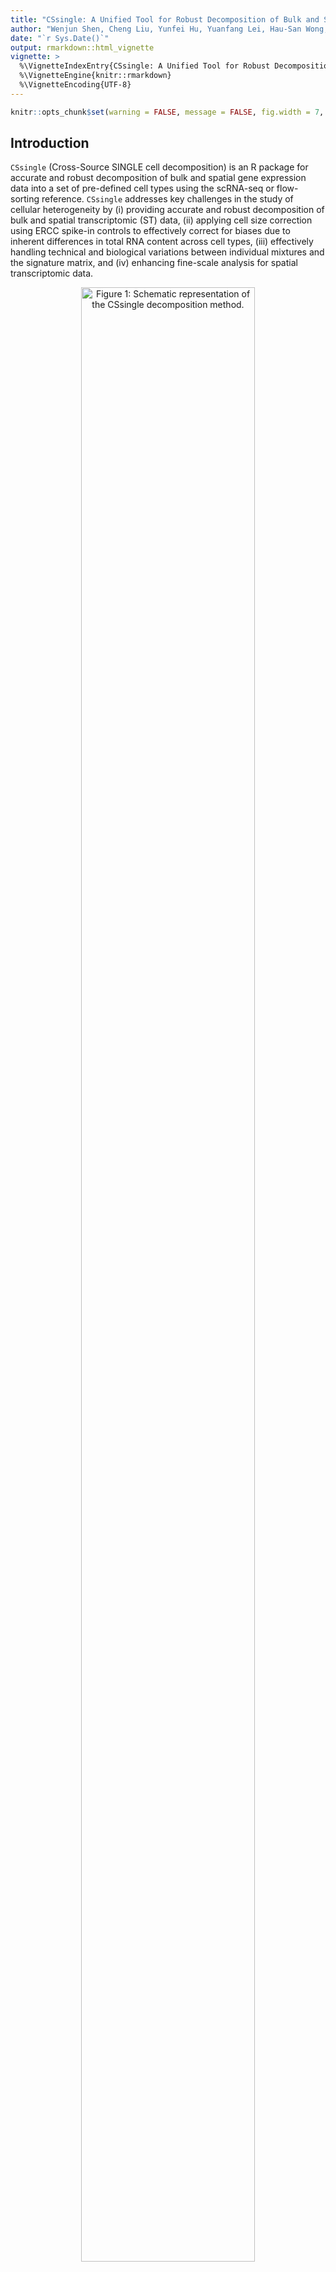 ```yaml
---
title: "CSsingle: A Unified Tool for Robust Decomposition of Bulk and Spatial Transcriptomic Data Across Diverse Single-Cell References"
author: "Wenjun Shen, Cheng Liu, Yunfei Hu, Yuanfang Lei, Hau-San Wong, Si Wu, and Xin Maizie Zhou"
date: "`r Sys.Date()`"
output: rmarkdown::html_vignette
vignette: >
  %\VignetteIndexEntry{CSsingle: A Unified Tool for Robust Decomposition of Bulk and Spatial Transcriptomic Data Across Diverse Single-Cell References}}
  %\VignetteEngine{knitr::rmarkdown}
  %\VignetteEncoding{UTF-8}
---
```


```r
knitr::opts_chunk$set(warning = FALSE, message = FALSE, fig.width = 7, fig.height = 6)
```

## Introduction

`CSsingle` (Cross-Source SINGLE cell decomposition) is an R package for accurate and robust decomposition of bulk and spatial gene expression data into a set of pre-defined cell types using the scRNA-seq or flow-sorting reference. `CSsingle` addresses key challenges in the study of cellular heterogeneity by (i) providing accurate and robust decomposition of bulk and spatial transcriptomic (ST) data, (ii) applying cell size correction using ERCC spike-in controls to effectively correct for biases due to inherent differences in total RNA content across cell types, (iii) effectively handling technical and biological variations between individual mixtures and the signature matrix, and (iv) enhancing fine-scale analysis for spatial transcriptomic data. 

<style>
figure{
  text-align: center;
}
</style>

<figure>
<p align="center">
![Figure 1: Schematic representation of the CSsingle decomposition method.](../CSsingle_framework.jpg){width="90%"}

## Installation

```r
# install devtools if necessary
if (!"devtools" %in% rownames(installed.packages())) {
 install.packages('devtools')
}

# install the CSsingle package
if (!"CSsingle" %in% rownames(installed.packages())) {
 devtools::install_github('wenjshen/CSsingle')
}

# load required packages
library(CSsingle)
library(Seurat)
library(Biobase)
library(nnls)
library(ggplot2)
library(ggpubr)
```
We reproduce here the analysis detailed in CSsingle manuscript:

## Example 1: Cell type decomposition in estimating neutrophil-to-lymphocyte ratio (NLR) from whole blood samples

### Load single-cell reference data in the form of a `SeuratObject`

```r
data("GSE107011_sc")
```

### Calculate cell size by using ERCC spike-in controls

```r
cellType <- "cellType"
cellSize <- cal_cellSize(blood_ref, cellType)
# remove ERCC spikes-ins
is.spikes <- grepl("^ERCC-", rownames(blood_ref))
blood_ref <- blood_ref[!is.spikes, ]
```

### Load bulk data in the form of an `ExpressionSet`

```r
data("GSE73072_SI_bulk")
```

### Data preprocessing

This step involves excluding cell types that are not of interest from the scRNA-seq data, removing sparse features and cells, and trimming both bulk and scRNA-seq data to ensure they share the same features.

```r
select.ct <- c("lymphocyte", "Neutrophils_LD", "myeloid")
prepData <- preprocessData(blood_bulk, blood_ref, cellType, select.ct)
bulk.eset <- prepData$bulk.eset
sc.eset <- prepData$sc.eset
cellSize <- cellSize[select.ct]
```

### Build a differentially expressed matrix on the scRNA-seq data

```r
res1 <- build_diffexpMat(sc.eset, cellType, test.use = "bimod")
ctDEGs <- res1$ctDEGs
diffexpMat <- res1$diffexpMat
```
### Estimation of cell type proportions by `CSsingle`

Set `cellSize = NULL` when ERCC spike-ins are unavailable from scRNA-seq reference.

```r
# Build a signature matrix by selecting the top 100 markers for each cell type
res2 <- build_sigMat(diffexpMat, ctDEGs, num.top = 100, sort.by = "p.value", rm.dupli = TRUE)
markers <- res2$markers
sigMat <-  res2$sigMat
# Estimation of cell type proportions
Est.prop.CSsingle <- CSsingle(sigMat, exprs(bulk.eset), markers, cellSize = cellSize, dampened = TRUE)
```

OR

### Estimation of cell type proportions by `CSsingle_optimize`

We created multiple signature matrices by varying the number of marker genes from 50 to 200 with step 50 for each cell type by default. In the presence of multiple signature matrices, we combined CSsingle with each signature matrix to get estimates of the cell type proportions. The optimal signature matrix $S^*$ is chosen as the candidate matrix whose inferred bulk/ST gene expression data has the maximal Spearman correlation with the real bulk/ST gene expression data.

```r
Est.prop.CSsingle <- CSsingle_optimize(diffexpMat, exprs(bulk.eset), ctDEGs, cellSize = cellSize, dampened=TRUE)
```

### Plot the temporal alterations in the `NLR`, as assessed by `CSsingle`, against those observed in laboratory white blood cell counts

```r
library(ggrepel)
library(ggpubr)
library(ggplot2)
library(gridExtra)
# We collected the laboratory measurements of neutrophil/lymphocyte counts from Table S6 of a previous published study (PLoS Genet. 2011 Aug;7(8):e1002234.)
data("wbc_counts")

neut <- wbc_counts[,"Neutrophils"]
neut <- neut[seq(2,length(neut),2)]
neut <- c(mean(neut[c(1,2)]),neut[c(-1,-2)])
lymp <- wbc_counts[,"Lymphocytes"]
lymp <- lymp[seq(2,length(lymp),2)]
lymp <- c(mean(lymp[c(1,2)]),lymp[c(-1,-2)])
nlr <- neut/lymp
time.slot <- list(c(-Inf,0),c(0,24),c(24,2*24),c(2*24,3*24),c(3*24,4*24),c(4*24,5*24),c(5*24,6*24),c(6*24,7*24))
label <- c("Baseline","Day1","Day2","Day3","Day4","Day5","Day6","Day7")
Lymp <- Est.prop.CSsingle[, "lymphocyte"]
Neut <- Est.prop.CSsingle[, "Neutrophils_LD"]
NLR <- Neut/Lymp
meta <- pData(bulk.eset)[names(Neut),]

mean.neut <- mean.lymp <- mean.nlr <- c()
for (j in 1:length(time.slot)){
  idx <- as.numeric(meta$time.hours) <= time.slot[[j]][2] & as.numeric(meta$time.hours) > time.slot[[j]][1]
  mean.neut[j] <- mean(Neut[idx])*100
  mean.lymp[j] <- mean(Lymp[idx])*100
  mean.nlr[j] <- mean(NLR[idx])
}
dataf <- cbind.data.frame(neut, lymp, nlr, mean.neut, mean.lymp, mean.nlr, label)

gplotn <- ggscatter(dataf,x="neut",y="mean.neut",fill="label",
                   shape=21,size=3.5,add = "reg.line",add.params = list(fill="darkgrey",color="black"),conf.int=T,ylab="Mean estimated neutrophil proportion (%)",
                   xlab="% of Neutrophil (laboratory measured)", title = NULL)+
  stat_cor(method="pearson")+theme(legend.position = "none")+
  geom_text_repel(aes(y=mean.neut, x=neut, label = label))

gplotl <- ggscatter(dataf,x="lymp",y="mean.lymp",fill="label",
                   shape=21,size=3.5,add = "reg.line",add.params = list(fill="darkgrey",color="black"),conf.int=T,ylab="Mean estimated lymphocyte proportion (%)",
                   xlab="% of Lymphocyte (laboratory measured)", title = NULL)+
  stat_cor(method="pearson")+theme(legend.position = "none")+
  geom_text_repel(aes(y=mean.lymp, x=lymp, label = label))

gplotr <- ggscatter(dataf,x="nlr",y="mean.nlr",fill="label",
                   shape=21,size=3.5,add = "reg.line",add.params = list(fill="darkgrey",color="black"),conf.int=T,ylab="Mean estimated NLR",
                   xlab="NLR (laboratory measured)", title = NULL)+ ylim(c(0,4))+ geom_hline(yintercept=1,lty=2, lwd=1)+
  stat_cor(method="pearson")+theme(legend.position = "none")+
  geom_text_repel(aes(y=mean.nlr, x=nlr, label = label))

gplot <- ggarrange(gplotn, gplotl, gplotr, ncol = 2, nrow = 2)
print(gplot)
```

## Example 2: Cell type decomposition in human Barrett’s esophagus tissue

We reproduce here the analysis detailed in CSsingle manuscript:

### Load single-cell reference data in the form of a `SeuratObject`

```r
data("EGAS00001003144_sc")
```

### t-SNE projection of scRNA-seq data from samples of BE (Barrett’s Esophagus), NE (Normal Esophagus), NGC (Normal Gastric Cardia), and ND (Normal Duodenum)

```r
is.spikes <- grepl("^ERCC-", rownames(barrett_ref))
data <- barrett_ref[!is.spikes, ]
data <- SCTransform(data, verbose = FALSE)
data <- RunPCA(object = data)
opt_dim <- 12
data <- FindNeighbors(data, dims = 1:opt_dim)
data <- FindClusters(object = data, resolution = 0.8)
data <- RunTSNE(object = data, dims = 1:opt_dim)
tsne.plot1=DimPlot(object = data, reduction = 'tsne', label=F, group.by = "patient",raster=FALSE) + labs(title="Patient ID") +
  theme(legend.title = element_text(size = 9), legend.text = element_text (size=8))
tsne.plot2=DimPlot(object = data, reduction = 'tsne', label=F, group.by = "tissue",raster=FALSE) + labs(title="Tissue") +
  theme(legend.title = element_text(size = 9), legend.text = element_text (size=8))
tsne.plot3=DimPlot(object = data, reduction = 'tsne', label=F, cols=c("orange", "darkblue", "purple", "darkgreen"), group.by = "global_cellType",raster=FALSE) + labs(title="Global cell type") + theme(legend.title = element_text(size = 9), legend.text = element_text (size=8))
tsne.plot4=DimPlot(object = data, reduction = 'tsne', label=F, cols=c("orange", "darkblue", "purple", "darkgreen"), group.by = "cellType",raster=FALSE) + labs(title="Cell type") + theme(legend.title = element_text(size = 9), legend.text = element_text (size=8))

tsne.plot <- ggarrange(tsne.plot1, tsne.plot2, tsne.plot3, tsne.plot4, ncol = 2, nrow =2)
print(tsne.plot)
```

### Violin plots of marker gene expression in mosaic, gastric, and intestinal columnar cells

```r
idx <- data@meta.data$cellType %in% c( "Mosaic", "Gastric columnar", "Intestinal columnar")
data.sub <- data[, idx]
markers <- c("PGC","MUC5AC","TFF1", "OLFM4","GPA33", "APOA4")
data.sub$cellType <- factor(data.sub$cellType, levels=c("Mosaic", "Gastric columnar", "Intestinal columnar"))
vplot <- VlnPlot(data.sub, markers, group.by = "cellType", cols = c("purple", "orange", "darkblue"), ncol = 3) & theme(axis.title.x = element_blank(), axis.text.x = element_blank())
vplot <- ggarrange(vplot, common.legend=TRUE)
print(vplot)
```

### Estimate absolute RNA content by using ERCC spike-in controls

```r
counts <- as.matrix(barrett_ref@assays$RNA@counts)
spike.counts <- counts[is.spikes, ]
gene.counts <- counts[!is.spikes, ]
normFactor <- apply(spike.counts,MARGIN=2,
                   FUN=quantile,probs=0.75,na.rm=TRUE)
gene.norm.counts <- t(t(gene.counts)/(normFactor+1))
abs.RNAcontent <- colSums(gene.norm.counts)

Celltype <- barrett_ref@meta.data[["cellType"]]
Celltype <- gsub("_", " ", Celltype)
Celltype <- factor(Celltype, levels = c( "Squamous", "Mosaic", "Gastric columnar", "Intestinal columnar"))
data <- cbind.data.frame(abs.RNAcontent, Celltype)
pal <- c("darkgreen", "purple", "orange", "darkblue")
gbplot <- ggbarplot(data, fill="Celltype",x = "Celltype", y = "abs.RNAcontent", add = "mean_se",
                color = "Celltype", palette = pal,
                position = position_dodge(0.8))+
  labs(fill="") +
  xlab("Cell type") + ylab("Total RNA content \n with spike-in normalization")+
  theme(legend.position="none") +
  theme(axis.title.x=element_blank(), axis.text.x=element_text(size=12, angle=45,vjust=0.6)) +
  stat_compare_means(method =  "kruskal.test", label.y = 1e5, size = 4) +
  scale_y_continuous(labels=scales::scientific)
print(gbplot)
```

### Calulate cell size by using ERCC spike-in controls

```r
cellType <- "cellType"
cellSize <- cal_cellSize(barrett_ref, cellType)

# remove ERCC spikes-ins
is.spikes <- grepl("^ERCC-", rownames(barrett_ref))
barrett_ref <- barrett_ref[!is.spikes, ]
```

### Load bulk data in the form of an `ExpressionSet`

```r
# bulk data of 233 epithelium samples derived from NE, NGC and BE
data("Barrett_bulk")
```

### Data preprocessing

This step involves excluding cell types that are not of interest from the scRNA-seq data, removing sparse features and cells, and trimming both bulk and scRNA-seq data to ensure they share the same features.

```r
prepData <- preprocessData(barrett_bulk, barrett_ref, cellType)
bulk.eset <- prepData$bulk.eset
sc.eset <- prepData$sc.eset
```

### Build a differentially expressed matrix

```r
# Build a differentially expressed matrix by performing differential expression analysis on the scRNA-seq data
res1 <- build_diffexpMat(sc.eset, cellType, test.use = "bimod")
ctDEGs <- res1$ctDEGs
diffexpMat <- res1$diffexpMat
```

### Estimation of cell type proportions by `CSsingle`

```r
# Build a signature matrix by selecting the top 50 markers for each cell type
res2 <- build_sigMat(diffexpMat, ctDEGs, num.top = 50)
markers <- res2$markers
sigMat <-  res2$sigMat
# Estimation of cell type proportions
Est.prop.CSsingle <- CSsingle(sigMat, exprs(bulk.eset), markers, cellSize = cellSize, dampened = TRUE)
```

### Plots of decomposition estimates for 233 epithelium samples derived from NE, NGC and BE.

```r
Est.prop <- Est.prop.CSsingle
Celltype <- rep(colnames(Est.prop), each=nrow(Est.prop))
Celltype <- gsub("_", " ", Celltype)
Celltype <- factor(Celltype, levels = c( "Squamous", "Mosaic", "Gastric columnar", "Intestinal columnar"))
Tissue <- as.character(pData(bulk.eset)[,"Tissue"])
tissue <- rep(Tissue, ncol(Est.prop))
data <- data.frame(prop = c(Est.prop), Celltype = Celltype, tissue = factor(tissue, levels = c("Squamous esophagus", "Gastric cardia", "Barrett esophagus")))
gbplot <- ggbarplot(data, fill="Celltype",x = "Celltype", y = "prop", add = "mean_se",
                   color = "Celltype", palette = c("darkgreen", "purple", "orange", "darkblue"), facet.by = "tissue",
                   position = position_dodge(0.8))+ ylim(0, 1) +
  theme(axis.text.x=element_blank()) +
  theme(
    panel.background = element_blank(),
    axis.line.x = element_line(color="black"),
    axis.line.y = element_line(color="black"),
    panel.grid.major = element_blank()) +
  labs(title = "CSsingle",x="Cell type", y = "Mean estimated proportion") +
  theme(legend.position="top", legend.title = element_text(size = 10), legend.text = element_text(size=10))
print(gbplot)
```

### Comparison of the estimated proportions of mosaic columnar cell (MCC) in NE, NGC, and BE.

```r
Est.prop <- Est.prop.CSsingle[, "Mosaic"]
dat <- data.frame(est.prop = c(Est.prop), Tissue = factor(Tissue, levels=c("Squamous esophagus", "Gastric cardia", "Barrett esophagus")))
my_comparisons <- list(c("Squamous esophagus","Barrett esophagus"),c("Gastric cardia","Barrett esophagus"))
gbxplot <- ggplot(dat, aes(x = Tissue, y = est.prop, fill = Tissue)) +
  geom_boxplot() +
  stat_compare_means(comparisons = my_comparisons,label =  "p.format", method = "wilcox.test", method.args = list(alternative = "less")) +
  geom_jitter(aes(fill=Tissue),width =0.2,shape = 21,size=2) +
  labs(x="Tissue", y="Estimated proportion of mosaic cell population", title = "CSsingle") + theme_classic() +
  scale_fill_brewer() + theme(legend.position="none", legend.title = element_text(size = 10), legend.text = element_text(size=10))
print(gbxplot)
```

## Example 3: Cell type decomposition in human fetal pancreas (real spatial transcriptomic data)

### Load single-cell reference data in the form of a `SeuratObject`

```r
data("GSE85241_sc")
```

### Load spatial transcriptomic data in the form of a `SeuratObject`

```r
data("GSM5914540_st")
```

### Build a differentially expressed matrix on the scRNA-seq data

```r
com.genes <- intersect(toupper(rownames(pancreas_ref)), rownames(pancreas_st))
cellType <- "cellType"
res1 <- build_diffexpMat(pancreas_ref[com.genes, ], cellType, test.use = "wilcox")
ctDEGs <- res1$ctDEGs
diffexpMat <- res1$diffexpMat
```

### Estimation of cell type proportions by `CSsingle`. 

When estimating cell type proportions using `CSsingle`, omit cell size correction (cellSize = NULL) for spot-based ST deconvolution. This is because incomplete cellular capture by 2D slides and stochastic cell overlaps dominate RNA contributions, obscuring biological size differences.

```r
# Build a signature matrix by selecting the top 200 markers for each cell type
Est.prop.CSsingle <- CSsingle_optimize(diffexpMat, as.matrix(pancreas_st[["Spatial"]]$counts), ctDEGs, cellSize = NULL, enrichment = TRUE, enrich.thres = 0, dampened = TRUE, increment = 200)
```

OR

```r
# Automatically select the optimal signature matrix
start_time <- Sys.time()
Est.prop.CSsingle <- CSsingle_optimize(diffexpMat, as.matrix(pancreas_st[["Spatial"]]$counts), ctDEGs, cellSize = NULL, enrichment = TRUE, enrich.thres = 0, dampened = TRUE)
end_time <- Sys.time()
print(end_time-start_time)
```

### Visulization of cell-type spatial distribution

```r
library(scatterpie)
mycol <- c("deepskyblue", "goldenrod2", "purple",
           "green2", "royalblue", "pink",
           "red2", "yellow", "orange")

plot_data <- as.data.frame(Est.prop.CSsingle)
plot_col <- sort(colnames(plot_data))
# scatterpie
spatial_loc <- data.frame(pancreas_st@images[["X12PCW_S2"]]@boundaries$centroids@coords)
spatial_loc <- data.frame(x=spatial_loc$x,
                          y=spatial_loc$y,
                          row.names = colnames(pancreas_st))
spot_coords <- spatial_loc[rownames(Est.prop.CSsingle), ]
plot_data$x <- as.numeric(as.character(spot_coords$x))
plot_data$y <- as.numeric(as.character(spot_coords$y))
min_x <- min(plot_data$x)
rad = 55
plot_data$radius <- rad
df <- data.frame()
p <- ggplot(df) + geom_point() + xlim(min(plot_data$x)-rad, max(plot_data$x)+rad) + ylim(min(plot_data$y)-rad, max(plot_data$y)+rad) + labs(title = "12PCW_S2") + xlab("x coordinates") + ylab("y coordinates")
pieplot <- p + geom_scatterpie(aes(x=x, y=y, r=radius), data=plot_data, cols=plot_col, color=NA, alpha=.8) +
  geom_scatterpie_legend(plot_data$radius, x=1, y=1) +
  theme_classic() +
  scale_fill_manual(name = "Cell type", values = mycol)
print(pieplot)
```
